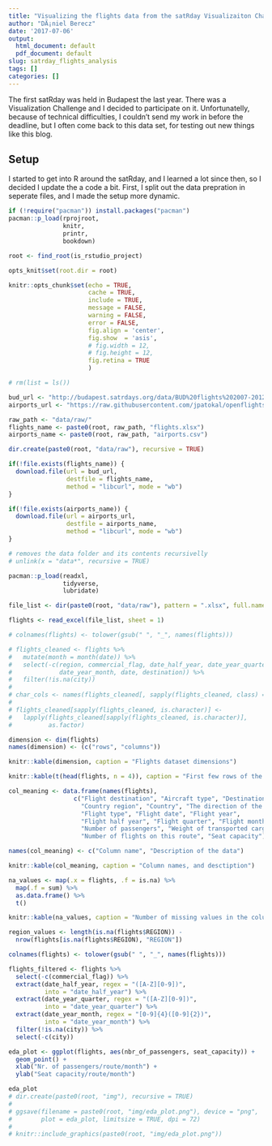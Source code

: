 ---
title: "Visualizing the flights data from the satRday Visualizaiton Challenge"
author: "DÃ¡niel Berecz"
date: '2017-07-06'
output:
  html_document: default
  pdf_document: default
slug: satrday_flights_analysis
tags: []
categories: []
---

The first satRday was held in Budapest the last year. There was a Visualization
Challenge and I decided to participate on it. Unfortunatelly, because of
technical difficulties, I couldn't send my work in before the deadline, but I often come back to this data set, for testing out new things like this blog.

## Setup

I started to get into R around the satRday, and I learned a lot since then, so I
decided I update the a code a bit. First, I split out the data prepration in
seperate files, and I made the setup more dynamic.

```{r setup, message=FALSE, warning=FALSE, error=FALSE}
if (!require("pacman")) install.packages("pacman")
pacman::p_load(rprojroot,
               knitr,
               printr,
               bookdown)

root <- find_root(is_rstudio_project)

opts_knit$set(root.dir = root)

knitr::opts_chunk$set(echo = TRUE,
                      cache = TRUE,
                      include = TRUE,
                      message = FALSE,
                      warning = FALSE,
                      error = FALSE,
                      fig.align = 'center',
                      fig.show  = 'asis',
                      # fig.width = 12,
                      # fig.height = 12,
                      fig.retina = TRUE
                      )

# rm(list = ls())
```

```{r data-download}
bud_url <- "http://budapest.satrdays.org/data/BUD%20flights%202007-2012%20v2.xlsx"
airports_url <- "https://raw.githubusercontent.com/jpatokal/openflights/master/data/airports.dat"

raw_path <- "data/raw/"
flights_name <- paste0(root, raw_path, "flights.xlsx")
airports_name <- paste0(root, raw_path, "airports.csv")

dir.create(paste0(root, "data/raw"), recursive = TRUE)

if(!file.exists(flights_name)) {
  download.file(url = bud_url,
                destfile = flights_name,
                method = "libcurl", mode = "wb")
}

if(!file.exists(airports_name)) {
  download.file(url = airports_url,
                destfile = airports_name,
                method = "libcurl", mode = "wb")
}

# removes the data folder and its contents recursivelly
# unlink(x = "data*", recursive = TRUE)
```

```{r eda}
pacman::p_load(readxl,
               tidyverse,
               lubridate)

file_list <- dir(paste0(root, "data/raw"), pattern = ".xlsx", full.names = TRUE)

flights <- read_excel(file_list, sheet = 1)

# colnames(flights) <- tolower(gsub(" ", "_", names(flights)))

# flights_cleaned <- flights %>%
#   mutate(month = month(date)) %>%
#   select(-c(region, commercial_flag, date_half_year, date_year_quarter,
#             date_year_month, date, destination)) %>%
#   filter(!is.na(city))
# 
# char_cols <- names(flights_cleaned[, sapply(flights_cleaned, class) == 'character'])
# 
# flights_cleaned[sapply(flights_cleaned, is.character)] <-
#   lapply(flights_cleaned[sapply(flights_cleaned, is.character)],
#          as.factor)
```


```{r data-head}
dimension <- dim(flights)
names(dimension) <- (c("rows", "columns"))

knitr::kable(dimension, caption = "Flights dataset dimensions")

knitr::kable(t(head(flights, n = 4)), caption = "First few rows of the data")
```


```{r column-meanings}
col_meaning <- data.frame(names(flights),
                  c("Flight destination", "Aircraft type", "Destination city",
                    "Country region", "Country", "The direction of the flight",
                    "Flight type", "Flight date", "Flight year",
                    "Flight half year", "Flight quarter", "Flight month",
                    "Number of passengers", "Weight of transported cargo",
                    "Number of flights on this route", "Seat capacity"))

names(col_meaning) <- c("Column name", "Description of the data")

knitr::kable(col_meaning, caption = "Column names, and desctiption")
```

```{r col-nas}
na_values <- map(.x = flights, .f = is.na) %>%
  map(.f = sum) %>%
  as.data.frame() %>%
  t()

knitr::kable(na_values, caption = "Number of missing values in the columns")
```

```{r region-vals, echo=FALSE}
region_values <- length(is.na(flights$REGION)) -
  nrow(flights[is.na(flights$REGION), "REGION"])
```

```{r import, eval}
colnames(flights) <- tolower(gsub(" ", "_", names(flights)))

flights_filtered <- flights %>%
  select(-c(commercial_flag)) %>%
  extract(date_half_year, regex = "([A-Z][0-9])",
          into = "date_half_year") %>%
  extract(date_year_quarter, regex = "([A-Z][0-9])",
          into = "date_year_quarter") %>%
  extract(date_year_month, regex = "[0-9]{4}([0-9]{2})",
          into = "date_year_month") %>%
  filter(!is.na(city)) %>%
  select(-c(city))
```


```{r first-plot, fig.cap="First look at the data"}
eda_plot <- ggplot(flights, aes(nbr_of_passengers, seat_capacity)) +
  geom_point() +
  xlab("Nr. of passengers/route/month") +
  ylab("Seat capacity/route/month")

eda_plot
# dir.create(paste0(root, "img"), recursive = TRUE)
# 
# ggsave(filename = paste0(root, "img/eda_plot.png"), device = "png",
#        plot = eda_plot, limitsize = TRUE, dpi = 72)
# 
# knitr::include_graphics(paste0(root, "img/eda_plot.png"))
```

